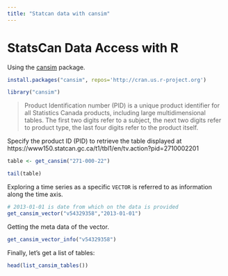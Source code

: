 ```yaml
---
title: "Statcan data with cansim"
---
```


# StatsCan Data Access with R

Using the [cansim](https://mountainmath.github.io/cansim/index.html) package.


```r
install.packages("cansim", repos='http://cran.us.r-project.org')
```

```r
library("cansim")
```

> Product Identification number (PID) is a unique product identifier for all Statistics Canada products, including large multidimensional tables. The first two digits refer to a subject, the next two digits refer to product type, the last four digits refer to the product itself.


Specify the product ID (PID) to retrieve the table displayed at https://www150.statcan.gc.ca/t1/tbl1/en/tv.action?pid=2710002201

```r
table <- get_cansim("271-000-22")
```

```r
tail(table)
```

Exploring a time series as a specific `VECTOR` is referred to as information along the time axis.

```r
# 2013-01-01 is date from which on the data is provided
get_cansim_vector("v54329358","2013-01-01")
```

Getting the meta data of the vector.

```r
get_cansim_vector_info("v54329358")
```

Finally, let's get a list of tables:

```r
head(list_cansim_tables())
```


